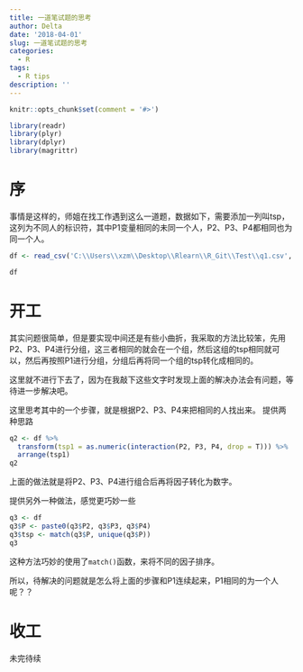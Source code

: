 ```yaml
---
title: 一道笔试题的思考
author: Delta
date: '2018-04-01'
slug: 一道笔试题的思考
categories:
  - R
tags:
  - R tips
description: ''
---
```


```r
knitr::opts_chunk$set(comment = '#>')
```

```r
library(readr)
library(plyr)
library(dplyr)
library(magrittr)
```


# 序
事情是这样的，师姐在找工作遇到这么一道题，数据如下，需要添加一列叫tsp，这列为不同人的标识符，其中P1变量相同的未同一个人，P2、P3、P4都相同也为同一个人。
```r
df <- read_csv('C:\\Users\\xzm\\Desktop\\Rlearn\\R_Git\\Test\\q1.csv', locale = locale(encoding = 'GB18030'))
```

```r
df
```

# 开工
其实问题很简单，但是要实现中间还是有些小曲折，我采取的方法比较笨，先用P2、P3、P4进行分组，这三者相同的就会在一个组，然后这组的tsp相同就可以，然后再按照P1进行分组，分组后再将同一个组的tsp转化成相同的。

这里就不进行下去了，因为在我敲下这些文字时发现上面的解决办法会有问题，等待进一步解决吧。

这里思考其中的一个步骤，就是根据P2、P3、P4来把相同的人找出来。
提供两种思路
```r
q2 <- df %>% 
  transform(tsp1 = as.numeric(interaction(P2, P3, P4, drop = T))) %>% 
  arrange(tsp1)
q2
```
上面的做法就是将P2、P3、P4进行组合后再将因子转化为数字。

提供另外一种做法，感觉更巧妙一些
```r
q3 <- df
q3$P <- paste0(q3$P2, q3$P3, q3$P4)
q3$tsp <- match(q3$P, unique(q3$P))
q3
```

这种方法巧妙的使用了`match()`函数，来将不同的因子排序。

所以，待解决的问题就是怎么将上面的步骤和P1连续起来，P1相同的为一个人呢？？

# 收工
未完待续